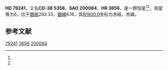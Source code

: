{{Starbox begin
| name = HD 79241
}}
{{Starbox observe
| epoch = [[J2000.0|J2000.0]]
| constell = {{星座名待查}}<ref name=SIMBAD>{{cite web
 | url=http://simbad.u-strasbg.fr/simbad/sim-id?Ident=HR+3656
 | title=Pulsating variable Star
 | publisher=Centre de Données astronomiques de Strasbourg
 | work=SIMBAD
 | accessdate=2012-07-13
 | archive-date=2016-03-17
 | archive-url=https://web.archive.org/web/20160317070751/http://simbad.u-strasbg.fr/simbad/sim-id?Ident=HR+3656
 | dead-url=no
 }}</ref><ref name=DATA>{{cite web
 | url=http://vizier.u-strasbg.fr/viz-bin/VizieR-5?-out.add=.&-source=5050&-corr=PK=HR&-out.max=9999&HR=3656
 | title=VizieR Detailed Page
 | accessdate=2012-07-13
 | archive-date=2016-03-04
 | archive-url=https://web.archive.org/web/20160304233414/http://vizier.u-strasbg.fr/viz-bin/VizieR-5?-out.add=.&-source=5050&-corr=PK=HR&-out.max=9999&HR=3656
 | dead-url=no
 }}</ref>
| 星官 = 
| ra = {{RA|9|11|41}}<ref name=SIMBAD /><ref name=DATA />
| dec = {{DEC|-39|15|32}}<ref name=SIMBAD /><ref name=DATA />
| appmag_v = 6<ref name=SIMBAD /><ref name=DATA />
}}
{{Starbox character
| class = B6V<ref name=SIMBAD /><ref name=DATA />
| b-v = -0.11<ref name=SIMBAD /><ref name=DATA />
| u-b = <ref name=SIMBAD /><ref name=DATA />
| r-i = <ref name=SIMBAD /><ref name=DATA />
| variable = 
}}
{{Starbox astrometry
| radial_v = 
| prop_mo_ra = 19
| parallax = 
| p_error = 
}}
{{Starbox catalog
| names =CD-38 5358，[[SAO星表|SAO]] 200084，[[HD星表|HD]] 79241，[[HR星表|HR]] 3656}}
{{Starbox reference |Simbad=HR+3656}}
{{Starbox end}}

'''HD 79241'''，又名'''CD-38 5358'''，'''SAO 200084'''、'''HR 3656'''，是一颗恒星<ref name=SIMBAD /><ref name=DATA />，视星等为6，位于[[銀道座標系|銀經]]263.33，[[銀道座標系|銀緯]]6.16，其[[B1900.0|B1900.0]]坐标为赤經{{RA|9|7|47.1}}，赤緯{{DEC|-38|6.16|57}}。

== 参考文献 ==
{{reflist}}

{{star-stub}}

[[Category:HD和HDE天體|79241]]
[[Category:HR天體|3656]]
[[Category:SAO天體|200084]]